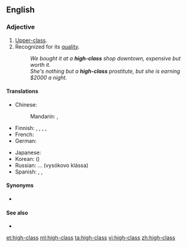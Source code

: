 ==English==

===Adjective===
{{en-adj}}

# [[upper-class|Upper-class]].
# Recognized for its [[quality]].
#: ''We bought it at a '''high-class''' shop downtown, expensive but worth it.''
#: ''She's nothing but a '''high-class''' prostitute, but she is earning $2000 a night.''

====Translations====
{{trans-top|recognized for quality}}
* Chinese:
*: Mandarin: {{t+|cmn|高級|sc=Hani}}, {{t+|cmn|高级|tr=gāojí|sc=Hani}}
* Finnish: {{t+|fi|korkealaatuinen}}, {{t|fi|korkealuokkainen}}, {{t+|fi|laadukas}}, {{t+|fi|tasokas}}, {{t+|fi|korkeatasoinen}}
* French: {{t+|fr|haut de gamme|m|f}}
* German: {{t+|de|gehoben}}
{{trans-mid}}
* Japanese: {{t+|ja|高級|tr=こうきゅうな, kōkyū-na|alt=高級な|sc=Jpan}}
* Korean: {{t+|ko|고급|sc=Kore}} ({{t+|ko|高級|sc=Kore}})
* Russian: ... {{l|ru|высокий|высокого}} {{l|ru|класс|класса}} (vysókovo klássa)
* Spanish: {{t|es|de [[nivel alto]]}}, {{t+|es|lujoso}}, {{t+|es|exclusivo}}
{{trans-bottom}}

====Synonyms====
* {{l|en|upscale}}

====See also====
* {{l|en|classy}}

[[et:high-class]]
[[ml:high-class]]
[[ta:high-class]]
[[vi:high-class]]
[[zh:high-class]]